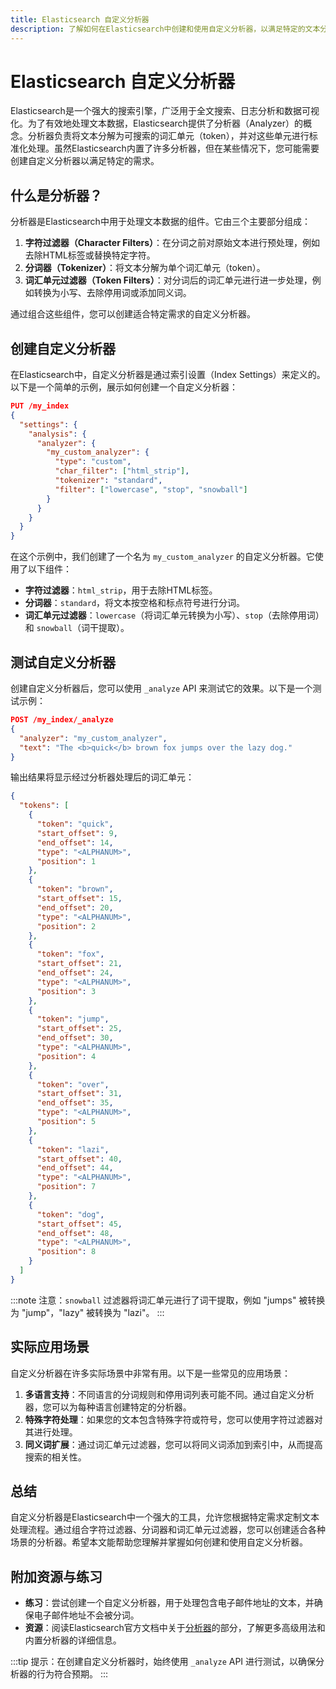 ```yaml
---
title: Elasticsearch 自定义分析器
description: 了解如何在Elasticsearch中创建和使用自定义分析器，以满足特定的文本分析需求。
---
```


# Elasticsearch 自定义分析器

Elasticsearch是一个强大的搜索引擎，广泛用于全文搜索、日志分析和数据可视化。为了有效地处理文本数据，Elasticsearch提供了分析器（Analyzer）的概念。分析器负责将文本分解为可搜索的词汇单元（token），并对这些单元进行标准化处理。虽然Elasticsearch内置了许多分析器，但在某些情况下，您可能需要创建自定义分析器以满足特定的需求。

## 什么是分析器？

分析器是Elasticsearch中用于处理文本数据的组件。它由三个主要部分组成：

1. **字符过滤器（Character Filters）**：在分词之前对原始文本进行预处理，例如去除HTML标签或替换特定字符。
2. **分词器（Tokenizer）**：将文本分解为单个词汇单元（token）。
3. **词汇单元过滤器（Token Filters）**：对分词后的词汇单元进行进一步处理，例如转换为小写、去除停用词或添加同义词。

通过组合这些组件，您可以创建适合特定需求的自定义分析器。

## 创建自定义分析器

在Elasticsearch中，自定义分析器是通过索引设置（Index Settings）来定义的。以下是一个简单的示例，展示如何创建一个自定义分析器：

```json
PUT /my_index
{
  "settings": {
    "analysis": {
      "analyzer": {
        "my_custom_analyzer": {
          "type": "custom",
          "char_filter": ["html_strip"],
          "tokenizer": "standard",
          "filter": ["lowercase", "stop", "snowball"]
        }
      }
    }
  }
}
```

在这个示例中，我们创建了一个名为 `my_custom_analyzer` 的自定义分析器。它使用了以下组件：

- **字符过滤器**：`html_strip`，用于去除HTML标签。
- **分词器**：`standard`，将文本按空格和标点符号进行分词。
- **词汇单元过滤器**：`lowercase`（将词汇单元转换为小写）、`stop`（去除停用词）和 `snowball`（词干提取）。

## 测试自定义分析器

创建自定义分析器后，您可以使用 `_analyze` API 来测试它的效果。以下是一个测试示例：

```json
POST /my_index/_analyze
{
  "analyzer": "my_custom_analyzer",
  "text": "The <b>quick</b> brown fox jumps over the lazy dog."
}
```

输出结果将显示经过分析器处理后的词汇单元：

```json
{
  "tokens": [
    {
      "token": "quick",
      "start_offset": 9,
      "end_offset": 14,
      "type": "<ALPHANUM>",
      "position": 1
    },
    {
      "token": "brown",
      "start_offset": 15,
      "end_offset": 20,
      "type": "<ALPHANUM>",
      "position": 2
    },
    {
      "token": "fox",
      "start_offset": 21,
      "end_offset": 24,
      "type": "<ALPHANUM>",
      "position": 3
    },
    {
      "token": "jump",
      "start_offset": 25,
      "end_offset": 30,
      "type": "<ALPHANUM>",
      "position": 4
    },
    {
      "token": "over",
      "start_offset": 31,
      "end_offset": 35,
      "type": "<ALPHANUM>",
      "position": 5
    },
    {
      "token": "lazi",
      "start_offset": 40,
      "end_offset": 44,
      "type": "<ALPHANUM>",
      "position": 7
    },
    {
      "token": "dog",
      "start_offset": 45,
      "end_offset": 48,
      "type": "<ALPHANUM>",
      "position": 8
    }
  ]
}
```

:::note
注意：`snowball` 过滤器将词汇单元进行了词干提取，例如 "jumps" 被转换为 "jump"，"lazy" 被转换为 "lazi"。
:::

## 实际应用场景

自定义分析器在许多实际场景中非常有用。以下是一些常见的应用场景：

1. **多语言支持**：不同语言的分词规则和停用词列表可能不同。通过自定义分析器，您可以为每种语言创建特定的分析器。
2. **特殊字符处理**：如果您的文本包含特殊字符或符号，您可以使用字符过滤器对其进行处理。
3. **同义词扩展**：通过词汇单元过滤器，您可以将同义词添加到索引中，从而提高搜索的相关性。

## 总结

自定义分析器是Elasticsearch中一个强大的工具，允许您根据特定需求定制文本处理流程。通过组合字符过滤器、分词器和词汇单元过滤器，您可以创建适合各种场景的分析器。希望本文能帮助您理解并掌握如何创建和使用自定义分析器。

## 附加资源与练习

- **练习**：尝试创建一个自定义分析器，用于处理包含电子邮件地址的文本，并确保电子邮件地址不会被分词。
- **资源**：阅读Elasticsearch官方文档中关于[分析器](https://www.elastic.co/guide/en/elasticsearch/reference/current/analysis-analyzers.html)的部分，了解更多高级用法和内置分析器的详细信息。

:::tip
提示：在创建自定义分析器时，始终使用 `_analyze` API 进行测试，以确保分析器的行为符合预期。
:::